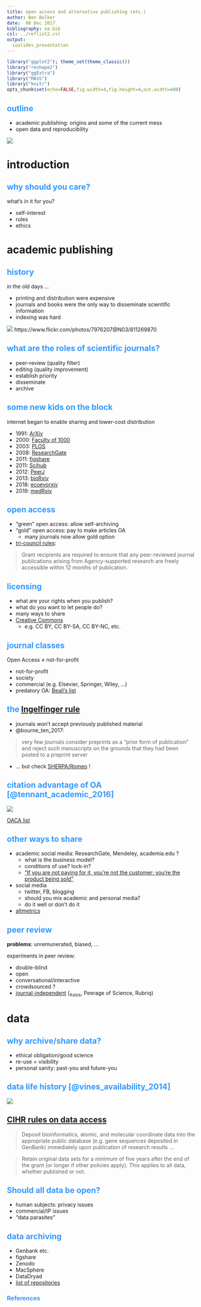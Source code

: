 ```yaml
---
title: open access and alternative publishing (etc.)
author: Ben Bolker
date:  08 Dec 2017
bibliography: oa.bib
csl: ../reflist2.csl
output:
  ioslides_presentation
---
```

<!-- 
apa.csl is a slightly hacked version of APA 
  (modified for "et al" after 2 authors in text)
-->
<!-- .refs is style for reference page (small text) -->
<style>
.refs {
   font-size: 16px;
}
h2 { 
 color: #3399ff;		
}
h3 { 
 color: #3399ff;		
}
.title-slide {
   background-color: #55bbff;
}
</style>
<!--    content: url(https://i.creativecommons.org/l/by-sa/4.0/88x31.png)
>
<!-- Limit image width and height -->
<style type="text/css">
img {     
  max-height: 560px;     
  max-width: 800px; 
}
</style>

```r
library("ggplot2"); theme_set(theme_classic())
library("reshape2")
library("ggExtra")
library("MASS")
library("knitr")
opts_chunk$set(echo=FALSE,fig.width=4,fig.height=4,out.width=400)
```

## outline

- academic publishing: origins and some of the current mess
- open data and reproducibility

![](https://i.creativecommons.org/l/by-sa/4.0/88x31.png)


# introduction

## why should you care?

what's in it for you?

- self-interest
- rules
- ethics

# academic publishing

## history

<div class="columns-2">

in the old days ...

- printing and distribution were expensive
- journals and books were the only way to disseminate scientific information
- indexing was hard

![](pix/scicit.jpg)
https://www.flickr.com/photos/7976207@N03/811269870

</div>

## what are the roles of scientific journals?

- peer-review (quality filter)
- editing (quality improvement)
- establish priority
- disseminate
- archive

## some new kids on the block

internet began to enable sharing and lower-cost distribution

- 1991: [ArXiv](https://en.wikipedia.org/wiki/ArXiv)
- 2000: [Faculty of 1000](https://en.wikipedia.org/wiki/Faculty_of_1000)
- 2003: [PLOS](https://en.wikipedia.org/wiki/PLOS)
- 2008: [ResearchGate](https://en.wikipedia.org/wiki/Researchgate)
- 2011: [figshare](https://en.wikipedia.org/wiki/Figshare)
- 2011: [Scihub](https://en.wikipedia.org/wiki/Scihub)
- 2012: [PeerJ](https://en.wikipedia.org/wiki/PeerJ)
- 2013: [bioRxiv](https://en.wikipedia.org/wiki/BioRxiv)
- 2018: [ecoevorxiv](https://www.ecoevorxiv.com/about.html)
- 2019: [medRxiv](https://www.medrxiv.org)

## open access 

- "green" open access: allow self-archiving
- "gold" open access: pay to make articles OA
     - many journals now allow gold option
- [tri-council rules](http://www.science.gc.ca/eic/site/063.nsf/eng/h_F6765465.html?OpenDocument):

> Grant recipients are required to ensure that any peer-reviewed journal publications arising from Agency-supported research are freely accessible within 12 months of publication.

## licensing

- what are your rights when you publish?
- what do you want to let people do?
- many ways to share
- [Creative Commons](https://creativecommons.org/)
     - e.g. CC BY, CC BY-SA, CC BY-NC, etc.

## journal classes

Open Access $\neq$ not-for-profit

- not-for-profit
- society
- commercial (e.g. Elsevier, Springer, Wiley, ...)
- predatory OA: [Beall's list](https://beallslist.weebly.com/)

## the [Ingelfinger rule](https://en.wikipedia.org/wiki/Ingelfinger_rule)

- journals won't accept previously published material
- @bourne_ten_2017:

>  very few journals consider preprints as a “prior form of publication” and reject such manuscripts on the grounds that they had been posted to a preprint server

- ... but check [SHERPA/Romeo](http://www.sherpa.ac.uk/romeo/index.php) !


## citation advantage of OA [@tennant_academic_2016] {.centered}

![](pix/citation_advantage.jpg)

[OACA list](https://sparceurope.org/what-we-do/open-access/sparc-europe-open-access-resources/open-access-citation-advantage-service-oaca/oaca-list/)

## other ways to share

- academic social media: ResearchGate, Mendeley, academia.edu ?
     - what is the business model? 
	 - conditions of use? lock-in?
	 - ["If you are not paying for it, you're not the customer; you're the product being sold"](https://www.metafilter.com/95152/Userdriven-discontent#32560467)
- social media
     - twitter, FB, blogging
     - should you mix academic and personal media?
	 - do it well or don't do it
- [altmetrics](https://www.altmetric.com/)

## peer review

**problems**: unremunerated, biased, ...

experiments in peer review:

- double-blind
- open
- conversational/interactive
- crowdsourced ?
- [journal-independent](https://scholarlykitchen.sspnet.org/2017/03/20/wither-portable-peer-review/) (~Axios~, Peerage of Science, Rubriq)

# data

## why archive/share data?

- ethical obligation/good science
- re-use = visibility
- personal sanity: past-you and future-you

## data life history [@vines_availability_2014]

![](pix/vines_data.png)

## [CIHR rules on data access](http://www.science.gc.ca/eic/site/063.nsf/eng/h_F6765465.html?OpenDocument)

>  Deposit bioinformatics, atomic, and molecular coordinate data into the appropriate public database (e.g. gene sequences deposited in GenBank) immediately upon publication of research results ...

> Retain original data sets for a minimum of five years after the end of the grant (or longer if other policies apply). This applies to all data, whether published or not.

## Should all data be open?

- human subjects: privacy issues
- commercial/IP issues
- "data parasites"

## data archiving

- Genbank etc.
- figshare
- Zenodo
- MacSphere
- DataDryad
- [list of repositories](http://oad.simmons.edu/oadwiki/Data_repositories)

## References {.refs}
